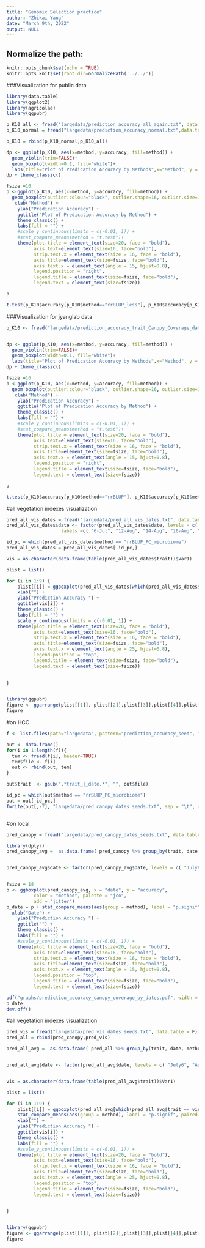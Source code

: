 ```yaml
---
title: "Genomic Selection practice"
author: "Zhikai Yang"
date: "March 9th, 2022"
output: NULL
---
```



## Normalize the path:

```r
knitr::opts_chunk$set(echo = TRUE) 
knitr::opts_knit$set(root.dir=normalizePath('../../')) 
```



###Visualization for public data
```r
library(data.table)
library(ggplot2)
library(agricolae)
library(ggpubr)

p_K10_all <- fread("largedata/prediction_accuracy_all_again.txt", data.table = F)
p_K10_normal = fread("largedata/prediction_accuracy_normal.txt",data.table = F)

p_K10 = rbind(p_K10_normal,p_K10_all)

dp <- ggplot(p_K10, aes(x=method, y=accuracy, fill=method)) + 
  geom_violin(trim=FALSE)+
  geom_boxplot(width=0.1, fill="white")+
  labs(title="Plot of Predication Accuracy by Methods",x="Method", y = "Predication Accuracy")
dp + theme_classic()

fsize =16
p <-ggplot(p_K10, aes(x=method, y=accuracy, fill=method)) +
  geom_boxplot(outlier.colour="black", outlier.shape=16, outlier.size=1, notch=FALSE) +
   xlab("Method") +
    ylab("Predication Accuracy") +
    ggtitle("Plot of Predication Accuracy by Method") +
    theme_classic() +
    labs(fill = "") +
    #scale_y_continuous(limits = c(-0.01, 1)) +
    #stat_compare_means(method = "t.test")+
    theme(plot.title = element_text(size=20, face = "bold"), 
          axis.text=element_text(size=16, face="bold"),
          strip.text.x = element_text(size = 16, face = "bold"),
          axis.title=element_text(size=fsize, face="bold"),
          axis.text.x = element_text(angle = 15, hjust=0.8),
          legend.position = "right", 
          legend.title = element_text(size=fsize, face="bold"),
          legend.text = element_text(size=fsize))

p

t.test(p_K10$accuracy[p_K10$method=="rrBLUP_less"], p_K10$accuracy[p_K10$method=="rrBLUP_less_geno_microbiome"])

```
###Visualization for jyanglab data
```r

p_K10 <- fread("largedata/prediction_accuracy_trait_Canopy_Coverage_date_12-Aug_jyang.txt", data.table = F)


dp <- ggplot(p_K10, aes(x=method, y=accuracy, fill=method)) + 
  geom_violin(trim=FALSE)+
  geom_boxplot(width=0.1, fill="white")+
  labs(title="Plot of Predication Accuracy by Methods",x="Method", y = "Predication Accuracy")
dp + theme_classic()

fsize =16
p <-ggplot(p_K10, aes(x=method, y=accuracy, fill=method)) +
  geom_boxplot(outlier.colour="black", outlier.shape=16, outlier.size=1, notch=FALSE) +
   xlab("Method") +
    ylab("Predication Accuracy") +
    ggtitle("Plot of Predication Accuracy by Method") +
    theme_classic() +
    labs(fill = "") +
    #scale_y_continuous(limits = c(-0.01, 1)) +
    #stat_compare_means(method = "t.test")+
    theme(plot.title = element_text(size=20, face = "bold"), 
          axis.text=element_text(size=16, face="bold"),
          strip.text.x = element_text(size = 16, face = "bold"),
          axis.title=element_text(size=fsize, face="bold"),
          axis.text.x = element_text(angle = 15, hjust=0.8),
          legend.position = "right", 
          legend.title = element_text(size=fsize, face="bold"),
          legend.text = element_text(size=fsize))

p

t.test(p_K10$accuracy[p_K10$method=="rrBLUP"], p_K10$accuracy[p_K10$method=="rrBLUP_geno_microbiome"])

```


#all vegetation indexes visualization
```r
pred_all_vis_dates = fread("largedata/pred_all_vis_dates.txt", data.table = F)
pred_all_vis_dates$date <- factor(pred_all_vis_dates$date, levels = c( "6-Jul", "12-Aug", "14-Aug", "16-Aug", "20-Aug", "22-Aug", "23-Aug", "26-Aug", "30-Aug", "1-Sep", "3-Sep", "5-Sep"),
                    labels =c( "6-Jul", "12-Aug", "14-Aug", "16-Aug", "20-Aug", "22-Aug", "23-Aug", "26-Aug", "30-Aug", "1-Sep", "3-Sep", "5-Sep"))

id_pc = which(pred_all_vis_dates$method == "rrBLUP_PC_microbiome")
pred_all_vis_dates = pred_all_vis_dates[-id_pc,]

vis = as.character(data.frame(table(pred_all_vis_dates$trait))$Var1)

plist = list()

for (i in 1:9) {
    plist[[i]] = ggboxplot(pred_all_vis_dates[which(pred_all_vis_dates$trait == vis[i]),], x = "date", y = "accuracy", color = "method", palette = "jco",add = "jitter") + 
    xlab("") +
    ylab("Prediction Accuracy ") +
    ggtitle(vis[i]) +
    theme_classic() +
    labs(fill = "") +
    scale_y_continuous(limits = c(-0.01, 1)) +
    theme(plot.title = element_text(size=20, face = "bold"), 
          axis.text=element_text(size=16, face="bold"),
          strip.text.x = element_text(size = 16, face = "bold"),
          axis.title=element_text(size=fsize, face="bold"),
          axis.text.x = element_text(angle = 25, hjust=0.8),
          legend.position = "top", 
          legend.title = element_text(size=fsize, face="bold"),
          legend.text = element_text(size=fsize))

    
}


library(ggpubr)
figure <- ggarrange(plist[[1]], plist[[2]],plist[[3]],plist[[4]],plist[[5]],plist[[6]],plist[[7]],plist[[8]],plist[[9]], ncol = 3, nrow = 3)
figure


```
#on HCC
```r
f <- list.files(path="largedata", pattern="prediction_accuracy_seed", full.names = T)

out <- data.frame()
for(i in 1:length(f)){
  tem <- fread(f[i], header=TRUE)
  tem$file <- f[i]
  out <- rbind(out, tem)
}

out$trait  <- gsub(".*trait_|_date.*", "", out$file)

id_pc = which(out$method == "rrBLUP_PC_microbiome")
out = out[-id_pc,]
fwrite(out[,-7], "largedata/pred_canopy_dates_seeds.txt", sep = "\t", quote = F, row.names = F, col.names = T)



```
#on local

```r
pred_canopy = fread("largedata/pred_canopy_dates_seeds.txt", data.table = F)

library(dplyr)
pred_canopy_avg =  as.data.frame( pred_canopy %>% group_by(trait, date, method, seed) %>% summarise_all(mean))


pred_canopy_avg$date <- factor(pred_canopy_avg$date, levels = c( "July6", "Aug12", "Sept5"), labels =c( "Jul-6", "Aug-12", "Sep-5"))


fsize = 18
p <- ggboxplot(pred_canopy_avg, x = "date", y = "accuracy",
          color = "method", palette = "jco",
          add = "jitter")
p_date = p + stat_compare_means(aes(group = method), label = "p.signif", paired = T)+
  xlab("Date") +
    ylab("Prediction Accuracy ") +
    ggtitle("") +
    theme_classic() +
    labs(fill = "") +
    #scale_y_continuous(limits = c(-0.01, 1)) +
    theme(plot.title = element_text(size=20, face = "bold"), 
          axis.text=element_text(size=16, face="bold"),
          strip.text.x = element_text(size = 16, face = "bold"),
          axis.title=element_text(size=fsize, face="bold"),
          axis.text.x = element_text(angle = 15, hjust=0.8),
          legend.position = "top", 
          legend.title = element_text(size=fsize, face="bold"),
          legend.text = element_text(size=fsize))

pdf("graphs/prediction_accuracy_canopy_coverage_by_dates.pdf", width = 9, height= 6)
p_date
dev.off()
```


#all vegetation indexes visualization
```r
pred_vis = fread("largedata/pred_vis_dates_seeds.txt", data.table = F)
pred_all = rbind(pred_canopy,pred_vis) 

pred_all_avg =  as.data.frame( pred_all %>% group_by(trait, date, method, seed) %>% summarise_all(mean))


pred_all_avg$date <- factor(pred_all_avg$date, levels = c( "July6", "Aug12", "Sept5"), labels =c( "Jul-6", "Aug-12", "Sep-5"))


vis = as.character(data.frame(table(pred_all_avg$trait))$Var1)

plist = list()

for (i in 1:9) {
    plist[[i]] = ggboxplot(pred_all_avg[which(pred_all_avg$trait == vis[i]),], x = "date", y = "accuracy", color = "method", palette = "jco",add = "jitter") +
    stat_compare_means(aes(group = method), label = "p.signif", paired = T)+
    xlab("") +
    ylab("Prediction Accuracy ") +
    ggtitle(vis[i]) +
    theme_classic() +
    labs(fill = "") +
    #scale_y_continuous(limits = c(-0.01, 1)) +
    theme(plot.title = element_text(size=20, face = "bold"), 
          axis.text=element_text(size=16, face="bold"),
          strip.text.x = element_text(size = 16, face = "bold"),
          axis.title=element_text(size=fsize, face="bold"),
          axis.text.x = element_text(angle = 25, hjust=0.8),
          legend.position = "top", 
          legend.title = element_text(size=fsize, face="bold"),
          legend.text = element_text(size=fsize))

    
}


library(ggpubr)
figure <- ggarrange(plist[[1]], plist[[2]],plist[[3]],plist[[4]],plist[[5]],plist[[6]],plist[[7]],plist[[8]],plist[[9]], ncol = 3, nrow = 3)
figure


```

